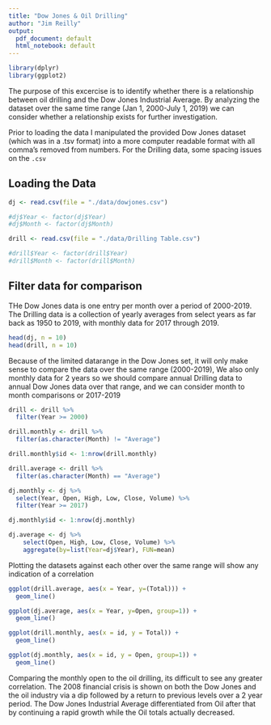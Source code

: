 ```yaml
---
title: "Dow Jones & Oil Drilling"
author: "Jim Reilly"
output:
  pdf_document: default
  html_notebook: default
---
```


```r
library(dplyr)
library(ggplot2)
```


The purpose of this excercise is to identify whether there is a relationship between oil drilling and the Dow Jones Industrial Average. By analyzing the dataset over the same time range (Jan 1, 2000-July 1, 2019) we can consider whether a relationship exists for further investigation.


Prior to loading the data I manipulated the provided Dow Jones dataset (which was in a .tsv format) into a more computer readable format with all comma's removed from numbers. For the Drilling data, some spacing issues on the `.csv` 

## Loading the Data

```r
dj <- read.csv(file = "./data/dowjones.csv")

#dj$Year <- factor(dj$Year)
#dj$Month <- factor(dj$Month)

drill <- read.csv(file = "./data/Drilling Table.csv")

#drill$Year <- factor(drill$Year)
#drill$Month <- factor(drill$Month)
```

## Filter data for comparison

THe Dow Jones data is one entry per month over a period of 2000-2019. The Drilling data is a collection of yearly averages from select years as far back as 1950 to 2019, with monthly data for 2017 through 2019.

```r
head(dj, n = 10)
head(drill, n = 10)
```

Because of the limited datarange in the Dow Jones set, it will only make sense to compare the data over the same range (2000-2019), We also only monthly data for 2 years so we should compare annual Drilling data to annual Dow Jones data over that range, and we can consider month to month comparisons or 2017-2019

```r
drill <- drill %>%
  filter(Year >= 2000)

drill.monthly <- drill %>%
  filter(as.character(Month) != "Average")

drill.monthly$id <- 1:nrow(drill.monthly)

drill.average <- drill %>%
  filter(as.character(Month) == "Average")

dj.monthly <- dj %>%
  select(Year, Open, High, Low, Close, Volume) %>%
  filter(Year >= 2017)

dj.monthly$id <- 1:nrow(dj.monthly)

dj.average <- dj %>%
    select(Open, High, Low, Close, Volume) %>%
    aggregate(by=list(Year=dj$Year), FUN=mean)
```


Plotting the datasets against each other over the same range will show any indication of a correlation

```r
ggplot(drill.average, aes(x = Year, y=(Total))) +
  geom_line()

ggplot(dj.average, aes(x = Year, y=Open, group=1)) +
  geom_line()
```

```r
ggplot(drill.monthly, aes(x = id, y = Total)) +
  geom_line()

ggplot(dj.monthly, aes(x = id, y = Open, group=1)) +
  geom_line()
```

Comparing the monthly open to the oil drilling, its difficult to see any greater correlation. The 2008 financial crisis is shown on both the Dow Jones and the oil industry via a dip followed by a return to previous levels over a 2 year period. The Dow Jones Industrial Average differentiated from Oil after that by continuing a rapid growth while the Oil totals actually decreased.